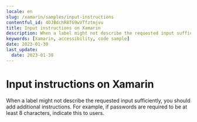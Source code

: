 ```yaml
---
locale: en
slug: /xamarin/samples/input-instructions
contentful_id: 4DJBdchR8TG9wVTfztmjvu
title: Input instructions on Xamarin
description: When a label might not describe the requested input sufficiently, you should add additional instructions.
keywords: [Xamarin, accessibility, code sample]
date: 2023-01-30
last_update:
  date: 2023-01-30
---
```


# Input instructions on Xamarin

When a label might not describe the requested input sufficiently, you should add additional instructions. For example, if passwords are required to be at least 8 characters, indicate this to users.

<CodeSample id="input-instructions" platform="xamarin" locale="en"/>
